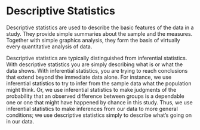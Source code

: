 # Descriptive Statistics

Descriptive statistics are used to describe the basic features of the data in a study. They provide simple summaries about the sample and the measures. Together with simple graphics analysis, they form the basis of virtually every quantitative analysis of data.

Descriptive statistics are typically distinguished from inferential statistics. With descriptive statistics you are simply describing what is or what the data shows. With inferential statistics, you are trying to reach conclusions that extend beyond the immediate data alone. For instance, we use inferential statistics to try to infer from the sample data what the population might think. Or, we use inferential statistics to make judgments of the probability that an observed difference between groups is a dependable one or one that might have happened by chance in this study. Thus, we use inferential statistics to make inferences from our data to more general conditions; we use descriptive statistics simply to describe what’s going on in our data.

